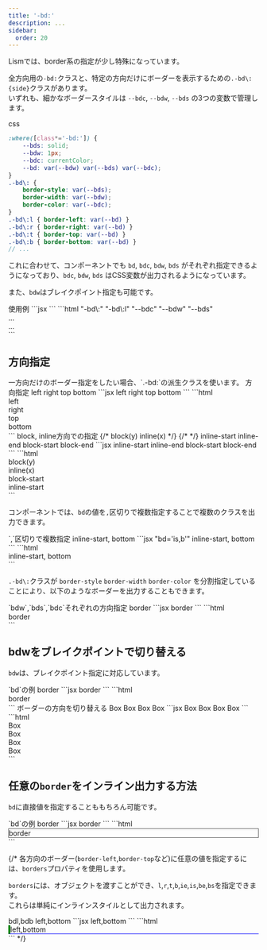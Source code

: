 ```yaml
---
title: '-bd:'
description: ...
sidebar: 
  order: 20
---
```




Lismでは、border系の指定が少し特殊になっています。

全方向用の`-bd:`クラスと、特定の方向だけにボーダーを表示するための`.-bd\:{side}`クラスがあります。  
いずれも、細かなボーダースタイルは `--bdc`, `--bdw`, `--bds` の3つの変数で管理します。

<PreviewTitle>css</PreviewTitle>
```scss
:where([class*='-bd:']) {
	--bds: solid;
	--bdw: 1px;
	--bdc: currentColor;
	--bd: var(--bdw) var(--bds) var(--bdc);
}
.-bd\: {
	border-style: var(--bds);
	border-width: var(--bdw);
	border-color: var(--bdc);
}
.-bd\:l { border-left: var(--bd) }
.-bd\:r { border-right: var(--bd) }
.-bd\:t { border-top: var(--bd) }
.-bd\:b { border-bottom: var(--bd) }
// ...
```


これに合わせて、コンポーネントでも `bd`, `bdc`, `bdw`, `bds` がそれぞれ指定できるようになっており、`bdc`, `bdw`, `bds` はCSS変数が出力されるようになっています。

また、`bdw`はブレイクポイント指定も可能です。

<Preview>
	<PreviewTitle>使用例</PreviewTitle>
	<PreviewArea p='40'>
		<Box bd p='20'>
			<Dummy length='s'/>
		</Box>
		<Box bd bds='dashed' bdw='2px' bdc='red' p='20'>
			<Dummy length='s'/>
		</Box>
		<Box bd='l' bdc='blue' bdw='0.4em' p='20'>
			<Dummy length='s'/>
		</Box>
	</PreviewArea>
	<PreviewCode label='JSX' slot='tab'>
		```jsx
		<Box bd bdc='red' bds='dashed' p='20'>
			<Dummy length='s'/>
		</Box>
		<Box bd='l' bdc='blue' bdw='0.4em' p='20'>
			<Dummy length='s'/>
		</Box>
		```
	</PreviewCode>
	<PreviewCode label='HTML' slot='tab'>
		```html "-bd\:" "-bd\:l" "--bdc" "--bdw" "--bds"
		<div class="l--box -p:20 -bd:" style="--bdc:var(--red);--bds:dashed">
			...
		</div>
		<div class="l--box -p:20 -bd:l" style="--bdc:var(--blue);--bdw:0.4em;">
			...
		</div>
		```
	</PreviewCode>
</Preview>



## 方向指定


<Callout type='info'>
一方向だけのボーダー指定をしたい場合、`.-bd:`の派生クラスを使います。
</Callout>


<Preview>
	<PreviewTitle>方向指定</PreviewTitle>
	<PreviewArea p='40' isFlow='50'>
		<Box bd='l' px='10'>left</Box>
		<Box bd='r' px='10'>right</Box>
		<Box bd='t' p='10'>top</Box>
		<Box bd='b' p='10'>bottom</Box>
	</PreviewArea>
	<PreviewCode label='JSX' slot='tab'>
		```jsx
		<Box bd='l' px='10'>left</Box>
		<Box bd='r' px='10'>right</Box>
		<Box bd='t' p='10'>top</Box>
		<Box bd='b' p='10'>bottom</Box>
		```
	</PreviewCode>
	<PreviewCode label='HTML' slot='tab'>
		```html
		<div class='-bd:l -px:10'>left</div>
		<div class='-bd:r -px:10'>right</div>
		<div class='-bd:t -p:10'>top</div>
		<div class='-bd:b -p:10'>bottom</div>
		```
	</PreviewCode>
</Preview>


<Preview>
	<PreviewTitle>block, inline方向での指定</PreviewTitle>
	<PreviewArea p='40' isFlow='50'>
		{/* <Box bd='y' p='10'>block(y)</Box>
		<Divider mx='a' w='5rem' bdw='4px' bds='dotted' />
		<Box bd='x' p='10'>inline(x)</Box> */}
		{/* <Divider mx='a' w='5rem' bdw='4px' bds='dotted' /> */}
		<Box bd='is' p='10'>inline-start</Box>
		<Box bd='ie' p='10'>inline-end</Box>
		<Box bd='bs' p='10'>block-start</Box>
		<Box bd='be' p='10'>block-end</Box>
	</PreviewArea>
	<PreviewCode label='JSX' slot='tab'>
		```jsx
		<Box bd='is' p='10'>inline-start</Box>
		<Box bd='ie' p='10'>inline-end</Box>
		<Box bd='bs' p='10'>block-start</Box>
		<Box bd='be' p='10'>block-end</Box>
		```
	</PreviewCode>
	<PreviewCode label='HTML' slot='tab'>
		```html
		<div class='-bd:y -p:10'>block(y)</div>
		<div class='-bd:x -p:10'>inline(x)</div>
		<div class='-bd:bs -p:10'>block-start</div>
		<div class='-bd:is -p:10'>inline-start</div>
		```
	</PreviewCode>
</Preview>

<Spacer h='10' />

コンポーネントでは、`bd`の値を`,`区切りで複数指定することで複数のクラスを出力できます。

<Preview>
	<PreviewTitle>`,`区切りで複数指定</PreviewTitle>
	<PreviewArea resize p='40'>
		<Box bd='is,b' bdc='red' p='10'>inline-start, bottom</Box>
	</PreviewArea>
	<PreviewCode label='JSX' slot='tab'>
		```jsx "bd='is,b'"
		<Box bd='is,b' bdc='red' p='10'>inline-start, bottom</Box>
		```
	</PreviewCode>
	<PreviewCode label='HTML' slot='tab'>
		```html
		<div class='-bd:is -bd:b -p:10' style="--bdc:var(--red)">inline-start, bottom</div>
		```
	</PreviewCode>
</Preview>


`.-bd\:`クラスが `border-style` `border-width` `border-color` を分割指定していることにより、以下のようなボーダーを出力することもできます。

<Preview>
	<PreviewTitle>`bdw`,`bds`,`bdc`それぞれの方向指定</PreviewTitle>
	<PreviewArea resize p='40'>
		<Box bd bdw='0 0 1px .5em' bds='dashed solid' bdc='var(--purple) var(--blue)' p='20'>
			border
		</Box>
	</PreviewArea>
	<PreviewCode label='JSX' slot='tab'>
		```jsx
		<Box bd bdw='0 0 1px .5em' bds='dashed solid' bdc='var(--purple) var(--blue)' p='20'>
			border
		</Box>
		```
	</PreviewCode>
	<PreviewCode label='HTML' slot='tab'>
		```html
		<div class="l--box -bd: -p:20" style="--bdw:0 0 1px .5em;--bds:dashed solid;--bdc:var(--purple) var(--blue)">
			border
		</div>
		```
	</PreviewCode>
</Preview>
		


## bdwをブレイクポイントで切り替える

`bdw`は、ブレイクポイント指定に対応しています。

<Preview>
	<PreviewTitle>`bd`の例</PreviewTitle>
	<PreviewArea p='40' resize>
		<Box bd bdw={['1px','3px','6px']} p='20'>border</Box>
	</PreviewArea>
	<PreviewCode label='JSX' slot='tab'>
		```jsx
		<Box bd bdw={['1px','3px','6px']} p='20'>border</Box>
		```
	</PreviewCode>
	<PreviewCode label='HTML' slot='tab'>
		```html
		<div class="l--box -bd: -bdw@sm -bdw@md -p:20" style="--bdw:1px;--sm-bdw:3px;--md-bdw:6px">border</div>
		```
	</PreviewCode>
</Preview>


<Preview>
	<PreviewTitle>ボーダーの方向を切り替える</PreviewTitle>
	<PreviewArea p='40' resize>
		<Flex fxd={['column','row']} bd bdc='blue'>
			<Box fx='1' bd bdw={['0 0 1px 0','0 1px 0 0']} bdc='inherit' p='20'>
				Box
			</Box>
			<Box fx='1' bd bdw={['0 0 1px 0','0 1px 0 0']} bdc='inherit' p='20'>
				Box
			</Box>
			<Box fx='1' bd bdw={['0 0 1px 0','0 1px 0 0']} bdc='inherit' p='20'>
				Box
			</Box>
			<Box fx='1' p='20'>
				Box
			</Box>
		</Flex>
	</PreviewArea>
	<PreviewCode label='JSX' slot='tab'>
		```jsx
		<Flex fxd={['column','row']} bd bdc='blue'>
			<Box fx='1' bd bdw={['0 0 1px 0','0 1px 0 0']} bdc='inherit' p='20'>
				Box
			</Box>
			<Box fx='1' bd bdw={['0 0 1px 0','0 1px 0 0']} bdc='inherit' p='20'>
				Box
			</Box>
			<Box fx='1' bd bdw={['0 0 1px 0','0 1px 0 0']} bdc='inherit' p='20'>
				Box
			</Box>
			<Box fx='1' p='20'>
				Box
			</Box>
		</Flex>
		```
	</PreviewCode>
	<PreviewCode label='HTML' slot='tab'>
		```html
		<div class="l--flex -bd: -fxd:c -fxd@sm" style="--bdc:var(--blue);--sm-fxd:row">
			<div class="-bd: -bdw@sm -bdc:i -p:20 -fx:1" style="--bdw:0 0 1px 0;--sm-bdw:0 1px 0 0">
				Box
			</div>
			<div class="-bd: -bdw@sm -bdc:i -p:20 -fx:1" style="--bdw:0 0 1px 0;--sm-bdw:0 1px 0 0">
				Box
			</div>
			<div class="-bd: -bdw@sm -bdc:i -p:20 -fx:1" style="--bdw:0 0 1px 0;--sm-bdw:0 1px 0 0">
				Box
			</div>
			<div class="-p:20 -fx:1">
				Box
			</div>
		</div>
		```
	</PreviewCode>
</Preview>




## 任意の`border`をインライン出力する方法

`bd`に直接値を指定することももちろん可能です。

<Preview>
	<PreviewTitle>`bd`の例</PreviewTitle>
	<PreviewArea p='40' resize>
		<Box bd='solid 1px #555' p='10'>border</Box>
	</PreviewArea>
	<PreviewCode label='JSX' slot='tab'>
		```jsx
		<Box bd='solid 1px #555' p='10'>border</Box>
		```
	</PreviewCode>
	<PreviewCode label='HTML' slot='tab'>
		```html
		<div class="l--box -p:10" style="border:solid 1px #555">border</div>
		```
	</PreviewCode>
</Preview>


{/* 各方向のボーダー(`border-left`,`border-top`など)に任意の値を指定するには、`borders`プロパティを使用します。

`borders`には、オブジェクトを渡すことができ、`l`,`r`,`t`,`b`,`ie`,`is`,`be`,`bs`を指定できます。  
これらは単純にインラインスタイルとして出力されます。

<Preview> 
	<PreviewTitle>bdl,bdb</PreviewTitle>
	<PreviewArea resize p='40'>
		<Box borders={{l:'solid 4px green', b:'solid 1px blue'}} px='10'>left,bottom</Box>
	</PreviewArea>
	<PreviewCode label='JSX' slot='tab'>
		```jsx
		<Box borders={{l:'solid 4px green', b:'solid 1px blue'}} px='10'>left,bottom</Box>
		```
	</PreviewCode>
	<PreviewCode label='HTML' slot='tab'>
		```html
		<div class="l--box" style="border-left:solid 4px green;border-bottom:solid 1px blue">
			left,bottom
		</div>
		```
	</PreviewCode>
</Preview> */}


